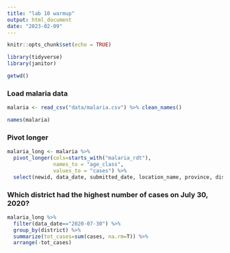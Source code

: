 ```yaml
---
title: "lab 10 warmup"
output: html_document
date: "2023-02-09"
---
```


```r
knitr::opts_chunk$set(echo = TRUE)
```

```r
library(tidyverse)
library(janitor)
```

```r
getwd()
```

### Load malaria data
```r
malaria <- read_csv("data/malaria.csv") %>% clean_names()
```

```r
names(malaria)
```

### Pivot longer
```r
malaria_long <- malaria %>% 
  pivot_longer(cols=starts_with("malaria_rdt"),
               names_to = "age_class",
               values_to = "cases") %>% 
  select(newid, data_date, submitted_date, location_name, province, district, age_class, cases)
```

### Which district had the highest number of cases on July 30, 2020?
```r
malaria_long %>% 
  filter(data_date=="2020-07-30") %>% 
  group_by(district) %>% 
  summarize(tot_cases=sum(cases, na.rm=T)) %>% 
  arrange(-tot_cases)
```

